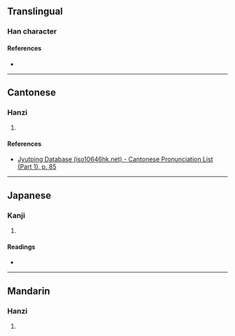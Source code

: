 {{character info/new}}
==Translingual==

===Han character===
{{Han char|rn=31|rad=囗|as=02|sn=5|four=|canj=WI|ids=⿴囗厶}}

====References====
* {{Han ref|kx=0216.231|dkj=04683|hdz=10711.050|uh=56DC|ud=22236}}

----

==Cantonese==

===Hanzi===
{{yue-hanzi|jyut=[[nan4]], [[lan4]]|y=nan4, lan4}}

# {{defn|lang=yue|sort=囗02}}

====References====
* [http://www.iso10646hk.net/jp/document/download.jsp Jyutping Database (iso10646hk.net) - Cantonese Pronunciation List (Part 1), p. 85]

----

==Japanese==

===Kanji===
{{ja-kanji|grade=|rs=囗02}}

# {{defn|lang=ja|sort=囗02}}

====Readings====
* {{ja-readings|on=[[じん]] (jin), [[にん]] (nin)|kun=[[かしこい]] (kashikoi)}}

----

==Mandarin==

===Hanzi===
{{cmn-hanzi|pin=[[nín]] ([[nin2]])|wg=nin<sup>2</sup>}}

# {{defn|lang=cmn|sort=囗02}}